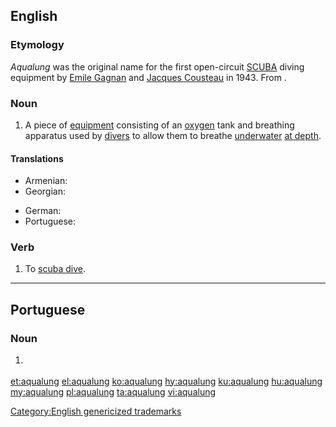 ==English==
{{wikipedia|aqua-lung}}

===Etymology===
''Aqualung'' was the original name for the first open-circuit [[w:SCUBA|SCUBA]] diving equipment by [[w:Emile Gagnan|Emile Gagnan]] and [[w:Jacques Cousteau|Jacques Cousteau]] in 1943. From {{prefix|en|aqua|lung}}.

[[Category:English genericized trademarks]]

===Noun===
{{en-noun}}

# A piece of [[equipment]] consisting of an [[oxygen]] tank and breathing apparatus used by [[diver]]s to allow them to breathe [[underwater]] [[at depth]].

====Translations====
{{trans-top|diving equipment}}
* Armenian: {{t+|hy|ակվալանգ}}
* Georgian: {{t|ka|აკვალანგი}}
{{trans-mid}}
* German: {{t-needed|de}}
* Portuguese: {{t|pt|aqualung|m}}
{{trans-bottom}}

===Verb===
{{en-verb}}

# To [[scuba dive]].

----

==Portuguese==

===Noun===
{{pt-noun|m|s}}

# {{lb|pt|diving}} {{l|en|aqualung}} {{gloss|diving equipment}}

[[et:aqualung]]
[[el:aqualung]]
[[ko:aqualung]]
[[hy:aqualung]]
[[ku:aqualung]]
[[hu:aqualung]]
[[my:aqualung]]
[[pl:aqualung]]
[[ta:aqualung]]
[[vi:aqualung]]